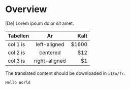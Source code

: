 # Overview

[De] Lorem ipsum dolor sit amet.

| Tabellen |      Ar       |  Kalt |
| -------- | :-----------: | ----: |
| col 1 is | left-aligned  | $1600 |
| col 2 is |   centered    |   $12 |
| col 3 is | right-aligned |    $1 |

The translated content should be downloaded in `i18n/fr`.

```jsx
Hello World
```
